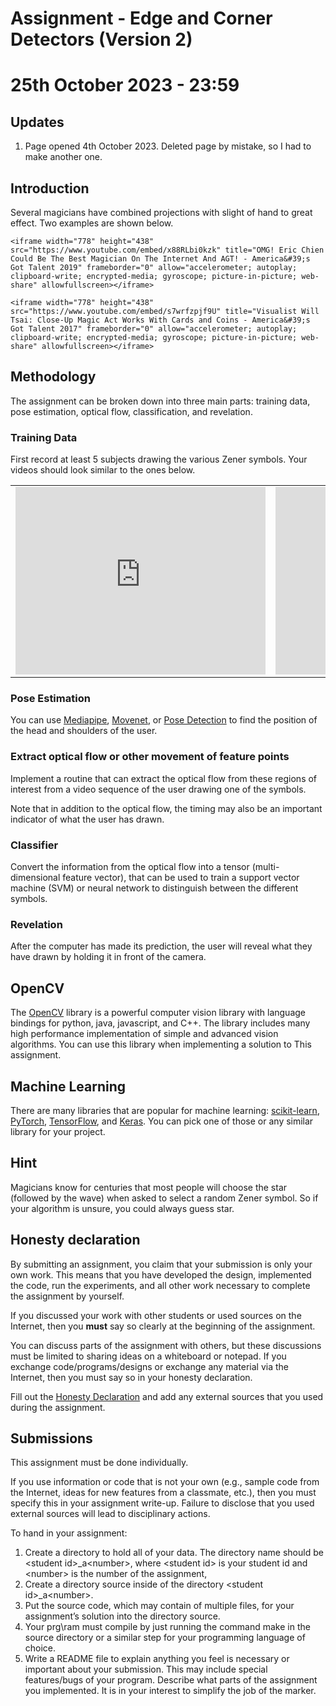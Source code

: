 # Assignment - Edge and Corner Detectors (Version 2)
# 25th October 2023 - 23:59

## Updates

1) Page opened 4th October 2023. Deleted page by mistake, so I had to make
another one.

## Introduction

Several magicians have combined projections with slight of hand to great effect. 
Two examples are shown below.

```
<iframe width="778" height="438" src="https://www.youtube.com/embed/x88RLbi0kzk" title="OMG! Eric Chien Could Be The Best Magician On The Internet And AGT! - America&#39;s Got Talent 2019" frameborder="0" allow="accelerometer; autoplay; clipboard-write; encrypted-media; gyroscope; picture-in-picture; web-share" allowfullscreen></iframe>
```

```
<iframe width="778" height="438" src="https://www.youtube.com/embed/s7wrfzpjf9U" title="Visualist Will Tsai: Close-Up Magic Act Works With Cards and Coins - America&#39;s Got Talent 2017" frameborder="0" allow="accelerometer; autoplay; clipboard-write; encrypted-media; gyroscope; picture-in-picture; web-share" allowfullscreen></iframe>
```

## Methodology

The assignment can be broken down into three main parts: 
training data, pose estimation, optical flow, classification, and revelation.

### Training Data

First record at least 5 subjects drawing the various Zener symbols. Your videos
should look similar to the ones below.

<div>
<table>
<tbody>
<tr>
<td>
<iframe width="400" height="300" src="https://www.youtube.com/embed/J6isfzqS5ig" title="Drawing Zener Symbols" frameborder="0" allow="accelerometer; autoplay; clipboard-write; encrypted-media; gyroscope; picture-in-picture" allowfullscreen></iframe>
</td>
<td>
<iframe width="400" height="300" src="https://www.youtube.com/embed/T3ZAjiuGfXg" title="Drawing Zener Symbols (Sun)" frameborder="0" allow="accelerometer; autoplay; clipboard-write; encrypted-media; gyroscope; picture-in-picture" allowfullscreen></iframe>
</td>
</tr>
</tbody>
</table>

</div>



### Pose Estimation

You can use [Mediapipe](https://google.github.io/mediapipe/), [Movenet](https://www.tensorflow.org/lite/examples/pose_estimation/overview),
or [Pose Detection](https://github.com/tensorflow/tfjs-models/tree/master/pose-detection)
to find the position of the head and shoulders of the user.

### Extract optical flow or other movement of feature points
Implement a routine that can extract the optical flow from these regions of interest
from a video sequence of the user drawing one of the symbols.

Note that in addition to the optical flow, the timing may also be an important
indicator of what the user has drawn.

### Classifier

Convert the information from the optical flow into a tensor (multi-dimensional feature vector),
that can be used to train a support vector machine (SVM) or neural network 
to distinguish between the different symbols.

### Revelation

After the computer has made its prediction, the user will reveal what they have
drawn by holding it in front of the camera.

## OpenCV

The [OpenCV](http://opencv.org) library is a powerful computer vision library
with language bindings for python, java, javascript, and C++. 
The library includes many high performance implementation of simple
and advanced vision algorithms.
You can use this library when implementing a solution to This
assignment.

## Machine Learning

There are many libraries that are popular for machine learning: 
[scikit-learn](https://scikit-learn.org/stable/), 
[PyTorch](https://pytorch.org), 
[TensorFlow](https://www.tensorflow.org), 
and [Keras](https://keras.io). 
You can pick one of those or any similar library for your project.

## Hint

Magicians know for centuries that most people will choose the star (followed by the wave)
when asked to select a random Zener symbol. So if your algorithm is unsure, you could
always guess star.

## Honesty declaration

By submitting an assignment, you claim that your submission is only your own work. 
This means that you have developed the design, implemented the code, run the experiments, 
and all other work necessary to complete the assignment by yourself.

If you discussed your work with other students or used sources on the Internet, then you **must**
say so clearly at the beginning of the assignment.

You can discuss parts of the assignment with others, but these discussions must be limited 
to sharing ideas on a whiteboard or notepad. If you exchange code/programs/designs or 
exchange any material via the Internet, then you must say so in your honesty declaration.

Fill out the [Honesty Declaration](https://docs.google.com/document/d/1Z9FyOFt--OL_cqse55b-CifBgPDfFZi2L6-sUQBvZ4I/edit?usp=sharing) 
and add any external sources that you used during the assignment.

## Submissions

This assignment must be done individually. 

If you use information or code that is not your own (e.g., sample code from the Internet, 
ideas for new features from a classmate, etc.), then you must specify this in your assignment 
write-up. Failure to disclose that you used external sources will lead to disciplinary actions.

To hand in your assignment:

  1) Create a directory to hold all of your data. The directory name should be \<student id\>_a\<number\>, 
     where \<student id\> is your student id and \<number\> is the number of the assignment,
  1) Create a directory source inside of the directory \<student id\>_a\<number\>. 
  1) Put the source code, which may contain of multiple files, for your assignment’s solution 
     into the directory source.
  1) Your prg\ram must compile by just running the command make in the source directory or a 
     similar step for your programming language of choice.
  1) Write a README file to explain anything you feel is necessary or important about your 
     submission. This may include special features/bugs of your program. Describe what parts 
     of the assignment you implemented. It is in your interest to simplify the job of the marker.



